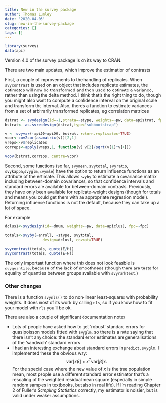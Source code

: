 ```yaml
---
title: New in the survey package
author: Thomas Lumley
date: '2020-04-03'
slug: new-in-the-survey-package
categories: []
tags: []
---
```


```r
library(survey)
data(api)
```

Version 4.0 of the survey package is on its way to CRAN. 

There are two main updates, which improve the estimation of contrasts

First, a couple of improvements to the handling of replicates.  When `svycontrast` is used on an object that includes replicate estimates, the estimates will now be transformed and then used to estimate a variance, rather than using the delta method. I think that's the right  thing to do, though you might also want to compute a confidence interval on the original scale and transform the interval. Also, there's a function to estimate variances from a set of arbitrarily transformed replicates, eg correlation matrices
```r
dstrat <- svydesign(id=~1,strata=~stype, weights=~pw, data=apistrat, fpc=~fpc)
bstrat<- as.svrepdesign(dstrat,type="subbootstrap")

v <- svyvar(~api00+api99, bstrat, return.replicates=TRUE)
vcor<-cov2cor(as.matrix(v))[2,1]
vreps<-v$replicates
correps<-apply(vreps,1, function(v) v[2]/sqrt(v[1]*v[4]))

vcov(bstrat,correps, centre=vcor)
```

Second, some functions (so far, `svymean`, `svytotal`, `svyratio`, `svykappa`,`svyglm`, `svymle`) have the option to return influence functions as an attribute of the estimate.  This allows `svyby` to estimate a covariance matrix including between-domain covariances, so that confidence intervals and standard errors are available for between-domain contrasts.  Previously, they have only been available for replicate-weight designs (though for totals and means you could get them with an appropriate regression model). Returning influence functions is not the default, because they can take up a lot of space.

For example

```r
dclus1<-svydesign(id=~dnum, weights=~pw, data=apiclus1, fpc=~fpc)

totals<-svyby(~enroll, ~stype, svytotal,
                 design=dclus1, covmat=TRUE)

svycontrast(totals, quote(E/H))
svycontrast(totals, quote(E-H))
```

The only important function where this does not look feasible is `svyquantile`, because of the lack of smoothness (though there are tests for equality of quantiles between groups available with `svyranktest`.)

### Other changes

There is a function `svynls()` to do non-linear least-squares with probability weights.  It does most of its work by calling `nls`, so if you know how to fit your model with `nls` you'll be ok.

There are also a couple of significant documentation notes

- Lots of people have asked how to get 'robust' standard errors for quasipoisson models fitted with `svyglm`, so there is a note saying that there isn't any choice: the standard error estimates are generalisations of the 'sandwich' standard errors
- I had an interesting exchange about standard errors in `predict.svyglm`. I implemented these the obvious way:
$$\mathrm{var}[x\hat\beta]=x^T\mathrm{var}[\hat\beta]x.$$
For the special case where the new value of $x$ is the true population mean, most people use a different standard error estimator that's a rescaling of the weighted residual mean square (especially in simple random samples in textbooks, but also in real life).  If I'm reading Chapter 2 of Fuller's *Sampling Statistics* correctly, my estimator is noisier, but is valid under weaker assumptions. 